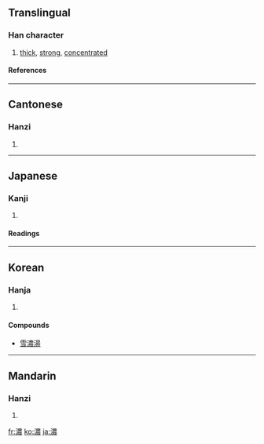 {{see|浓}}

==Translingual==
===Han character===
{{Han char|rn=85|rad=水|as=13|sn=16|four=3513<sub>2</sub>|canj=水廿田女 (ETWV)}}
# [[thick]], [[strong]], [[concentrated]]
====References====
{{Han ref|kx=0654.210|dkj=18442|dj=1064.180|hdz=31756.030|uh=6FC3|ud=28611|bh=BF40|bd=48960}}

----
==Cantonese==
===Hanzi===
{{yue-hanzi|jyut=|y=nung4}}
# {{defn|Cantonese}}

----
==Japanese==
===Kanji===
{{ja-kanji|grade=c|rs=水13}}
# {{defn|Japanese}} 
====Readings====
{{ja-readings|on=[[のう]] (nō), [[じょう]] (jō)|kun=[[こい]] (koi), [[こまやか]] (komayaka)}}

----
==Korean==
===Hanja===
{{ko-hanja|hangeul=농|eumhun=짙을 농|rv=nong|mr=nong|y=nong}}
# {{defn|Korean}}


====Compounds====
*[[雪濃湯]]

----
==Mandarin==
===Hanzi===
{{cmn-hanzi|sim=浓|pin=[[nóng]] ([[nong2]]), [[wō]] ([[wo1]])|wg=nung<sup>2</sup>, wo<sup>1</sup>}}
# {{defn|Mandarin}}

[[fr:濃]]
[[ko:濃]]
[[ja:濃]]